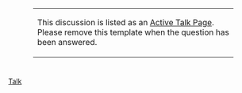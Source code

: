 <div style="text-align: center; margin: 0 10%; padding-bottom: 10px;">
{| style="background: #D3E1F2; border: 1px solid #aaa; margin: 0 auto;" cellpadding=8
|-
| This discussion is listed as an [[:Category:Active Talk Pages|Active Talk Page]].<br>Please remove this template when the question has been answered.
|}</div>

<includeonly>
[[Category:Active Talk Pages| ]]
</includeonly><noinclude>[[Category:Templates|Talk]]</noinclude>